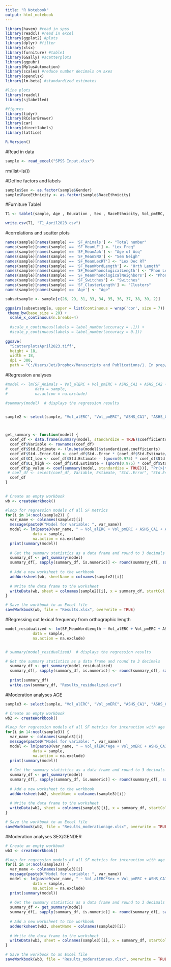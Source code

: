 ---
title: "R Notebook"
output: html_notebook
---

```{r}
library(haven) #read in spss
library(readxl) #read in excel
library(ggplot2) #plots
library(dplyr) #filter
library(xlsx)
library(furniture) #table1
library(GGally) #scatterplots
library(ggpubr)
library(MplusAutomation)
library(scales) #reduce number decimals on axes
library(openxlsx)
library(lm.beta) #standardized estimates

#line plots
library(readxl)
library(sjlabelled)

#figures
library(tidyr)
library(RColorBrewer)
library(car)
library(directlabels)
library(lattice)
```

```{r}
R.Version() 
```

#Read in data
```{r}
sample <- read_excel("SPSS Input.xlsx")
```

rm(list=ls())

#Define factors and labels
```{r}
sample$Sex <- as.factor(sample$Gender)
sample$RaceEthnicity <- as.factor(sample$RaceEthnicity)
```

#Furniture Table1
```{r}
T1 <- table1(sample, Age , Education , Sex , RaceEthnicity, Vol_pmERC, Vol_alERC, SF_Animals, SF_MeanLF, SF_MeanAoA, SF_MeanSND, SF_MeanLexRT, SF_MeanWordLength, SF_MeanPhonologicalLength, SF_MeanPhonologicalNeighbors, SF_Switches, SF_ClusterLength, splitby = "Sex", test=T, na.rm = F, total=T, type= "condense", FUN = function(x) paste0(round(mean(x), digits=2), " (", round(sd(x), digits=1),", ",paste0(round(min(x, na.rm=TRUE), digits=1), "-", round(max(x, na.rm=TRUE), digits=1)),     ")"     ) )

write.csv(T1, "T1_April2023.csv") 

```

#correlations and scatter plots
```{r}

names(sample)[names(sample) == 'SF_Animals'] <- "Total number"
names(sample)[names(sample) == 'SF_MeanLF'] <- "Lex Freq"
names(sample)[names(sample) == 'SF_MeanAoA'] <- "Age of Acq"
names(sample)[names(sample) == 'SF_MeanSND'] <- "Sem Neigh"
names(sample)[names(sample) == 'SF_MeanLexRT'] <- "Lex Dec RT"
names(sample)[names(sample) == 'SF_MeanWordLength'] <- "Orth Length"
names(sample)[names(sample) == 'SF_MeanPhonologicalLength'] <- "Phon Length"
names(sample)[names(sample) == 'SF_MeanPhonologicalNeighbors'] <- "Phon Neigh"
names(sample)[names(sample) == 'SF_Switches'] <- "Switches"
names(sample)[names(sample) == 'SF_ClusterLength'] <- "Clusters"
names(sample)[names(sample) == 'Age'] <- "Age"

subsetsample <- sample[c(26, 29, 31, 33, 34, 35, 36, 37, 38, 39, 2)]

ggpairs(subsetsample, upper = list(continuous = wrap('cor', size = 7)) ) +
 theme_bw(base_size = 20) +
  scale_x_continuous(n.breaks=4)
  
  #scale_x_continuous(labels = label_number(accuracy = .1)) +
  #scale_y_continuous(labels = label_number(accuracy = 0.1))
  
ggsave(
  "ScatterplotsApril2023.tiff",
  height = 18,
  width = 18,
  dpi = 300,
  path = "C:/Users/Jet/Dropbox/Manuscripts and Publications/1. In prep/2. First-authored/2023 Lok-Kin semantic fluency hippocampus")

```

#Regression analyses
```{r}
#model <- lm(SF_Animals ~ Vol_alERC + Vol_pmERC + ASHS_CA1 + ASHS_CA2 + ASHS_DG + ASHS_CA3 + ASHS_Sub + #ASHS_A35 + ASHS_A36 + ASHS_PhC + Age + Education + Sex, 
#            data = sample, 
#            na.action = na.exclude)

#summary(model)  # displays the regression results


sample2 <- select(sample, "Vol_alERC", "Vol_pmERC", "ASHS_CA1", "ASHS_CA2", "ASHS_DG", "ASHS_CA3", "ASHS_Sub", "ASHS_A35", "ASHS_A36", "ASHS_PhC", "Age", "Education", "Sex", "SF_Animals", "SF_MeanLF", "SF_MeanAoA", "SF_MeanSND", "SF_MeanLexRT", "SF_MeanWordLength", "SF_MeanPhonologicalLength", "SF_MeanPhonologicalNeighbors", "SF_Switches", "SF_ClusterLength")



get_summary <- function(model) {
  coef_df <- data.frame(summary(model, standardize = TRUE)$coefficients[, c("Estimate", "Std. Error", "Pr(>|t|)")])
  coef_df$Variable <- rownames(coef_df)
  coef_df$Std.Estimate <- (lm.beta(model)$standardized.coefficients)
  coef_df$Std..Error.Std <- coef_df$Std..Error * (coef_df$Std.Estimate/coef_df$Estimate)
  coef_df$CI_low <- coef_df$Std.Estimate - (qnorm(0.975) * coef_df$Std..Error.Std)
  coef_df$CI_high <- coef_df$Std.Estimate + (qnorm(0.975) * coef_df$Std..Error.Std)
  coef_df$p_value <- coef(summary(model, standardize = TRUE))[, "Pr(>|t|)"]
 # coef_df <- select(coef_df, Variable, Estimate, "Std..Error", "Std.Estimate.lm.beta.model..standardized.coefficients", CI_low, CI_high, p_value)
  coef_df
}
 

# Create an empty workbook
wb <- createWorkbook()

#loop for regression models of all SF metrics
for(i in 14:ncol(sample2)) {
  var_name <- colnames(sample2)[i]
  message(paste0("Model for variable: ", var_name))
  model <- lm(paste0(var_name, " ~ Vol_alERC + Vol_pmERC + ASHS_CA1 + ASHS_CA2 + ASHS_DG + ASHS_CA3 + ASHS_Sub + ASHS_A35 + ASHS_A36 + ASHS_PhC + Age + Education + Sex"), 
            data = sample, 
            na.action = na.exclude)
  print(summary(model))
  
  # Get the summary statistics as a data frame and round to 3 decimals
  summary_df <- get_summary(model)
  summary_df[, sapply(summary_df, is.numeric)] <- round(summary_df[, sapply(summary_df, is.numeric)], 3)
  
  # Add a new worksheet to the workbook
  addWorksheet(wb, sheetName = colnames(sample2)[i])
  
  # Write the data frame to the worksheet
  writeData(wb, sheet = colnames(sample2)[i], x = summary_df, startCol = 1, startRow = 1)
}

# Save the workbook to an Excel file
saveWorkbook(wb, file = "Results.xlsx", overwrite = TRUE)

```


#Regressing out lexical frequency from orthographic length
```{r}
model_residualized <- lm(SF_MeanWordLength ~ Vol_alERC + Vol_pmERC + ASHS_CA1 + ASHS_CA2 + ASHS_DG + ASHS_CA3 + ASHS_Sub + ASHS_A35 + ASHS_A36 + ASHS_PhC + Age + Education + Sex + SF_MeanLF,
            data = sample, 
            na.action = na.exclude)


# summary(model_residualized)  # displays the regression results

# Get the summary statistics as a data frame and round to 3 decimals
  summary_df <- get_summary(model_residualized)
  summary_df[, sapply(summary_df, is.numeric)] <- round(summary_df[, sapply(summary_df, is.numeric)], 3)
  
  print(summary_df)
  write.csv(summary_df, "Results_residualized.csv") 

```

#Moderation analyses AGE
```{r}
sample3 <- select(sample, "Vol_alERC", "Vol_pmERC", "ASHS_CA1", "ASHS_CA2", "ASHS_DG", "ASHS_CA3", "ASHS_Sub", "ASHS_A35", "ASHS_A36", "ASHS_PhC", "Age", "Education", "Sex", "SF_Animals", "SF_MeanLF", "SF_MeanAoA")

# Create an empty workbook
wb2 <- createWorkbook()

#loop for regression models of all SF metrics for interaction with age
for(i in 14:ncol(sample3)) {
  var_name <- colnames(sample3)[i]
  message(paste0("Model for variable: ", var_name))
  model <- lm(paste0(var_name, " ~ Vol_alERC*Age + Vol_pmERC + ASHS_CA1 + ASHS_CA2 + ASHS_DG + ASHS_CA3 + ASHS_Sub + ASHS_A35 + ASHS_A36 + ASHS_PhC + Age + Education + Sex"), 
            data = sample, 
            na.action = na.exclude)
  print(summary(model))
  
  # Get the summary statistics as a data frame and round to 3 decimals
  summary_df <- get_summary(model)
  summary_df[, sapply(summary_df, is.numeric)] <- round(summary_df[, sapply(summary_df, is.numeric)], 3)
  
  # Add a new worksheet to the workbook
  addWorksheet(wb2, sheetName = colnames(sample3)[i])
  
  # Write the data frame to the worksheet
  writeData(wb2, sheet = colnames(sample3)[i], x = summary_df, startCol = 1, startRow = 1)
}

# Save the workbook to an Excel file
saveWorkbook(wb2, file = "Results_moderationage.xlsx", overwrite = TRUE)

```

#Moderation analyses SEX/GENDER
```{r}
# Create an empty workbook
wb3 <- createWorkbook()

#loop for regression models of all SF metrics for interaction with age
for(i in 14:ncol(sample3)) {
  var_name <- colnames(sample3)[i]
  message(paste0("Model for variable: ", var_name))
  model <- lm(paste0(var_name, " ~ Vol_alERC*Sex + Vol_pmERC + ASHS_CA1 + ASHS_CA2 + ASHS_DG + ASHS_CA3 + ASHS_Sub + ASHS_A35 + ASHS_A36 + ASHS_PhC + Age + Education + Sex"), 
            data = sample, 
            na.action = na.exclude)
  print(summary(model))
  
  # Get the summary statistics as a data frame and round to 3 decimals
  summary_df <- get_summary(model)
  summary_df[, sapply(summary_df, is.numeric)] <- round(summary_df[, sapply(summary_df, is.numeric)], 3)
  
  # Add a new worksheet to the workbook
  addWorksheet(wb3, sheetName = colnames(sample3)[i])
  
  # Write the data frame to the worksheet
  writeData(wb3, sheet = colnames(sample3)[i], x = summary_df, startCol = 1, startRow = 1)
}

# Save the workbook to an Excel file
saveWorkbook(wb3, file = "Results_moderationsex.xlsx", overwrite = TRUE)

```


